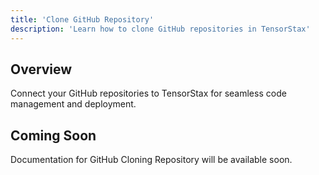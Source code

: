 ```yaml
---
title: 'Clone GitHub Repository'
description: 'Learn how to clone GitHub repositories in TensorStax'
---
```


## Overview

Connect your GitHub repositories to TensorStax for seamless code management and deployment.

## Coming Soon

Documentation for GitHub Cloning Repository will be available soon.